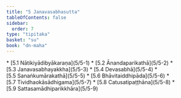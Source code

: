 ```yaml
---
title: "5 Janavasabhasutta"
tableOfContents: false
sidebar:
  order: 7
type: "tipitaka"
basket: "su"
book: "dn-maha"
---
```



<DynamicBreadcrumb />



<TableOfContents book="dn-maha" section="5">
* [5.1 Nātikiyādibyākaraṇa](5/5-1)
* [5.2 Ānandaparikathā](5/5-2)
* [5.3 Janavasabhayakkha](5/5-3)
* [5.4 Devasabhā](5/5-4)
* [5.5 Sanaṅkumārakathā](5/5-5)
* [5.6 Bhāvitaiddhipāda](5/5-6)
* [5.7 Tividhaokāsādhigama](5/5-7)
* [5.8 Catusatipaṭṭhāna](5/5-8)
* [5.9 Sattasamādhiparikkhāra](5/5-9)
</TableOfContents>